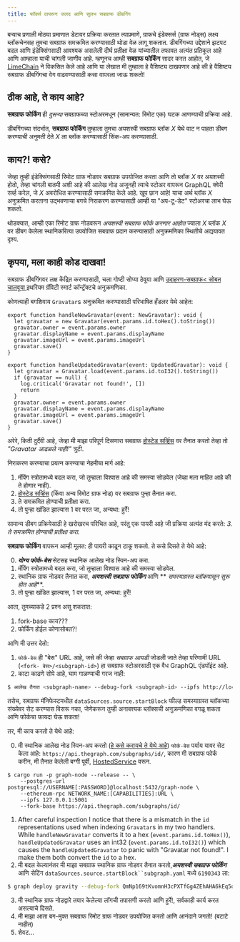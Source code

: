 ```yaml
---
title: फॉर्क्स वापरून जलद आणि सुलभ सबग्राफ डीबगिंग
---
```


बर्‍याच प्रणाली मोठ्या प्रमाणात डेटावर प्रक्रिया करतात त्याप्रमाणे, ग्राफचे इंडेक्सर्स (ग्राफ नोड्स) लक्ष्य ब्लॉकचेनसह तुमचा सबग्राफ समक्रमित करण्यासाठी थोडा वेळ लागू शकतात. डीबगिंगच्या उद्देशाने झटपट बदल आणि इंडेक्सिंगसाठी आवश्यक असलेली दीर्घ प्रतीक्षा वेळ यांच्यातील तफावत अत्यंत प्रतिकूल आहे आणि आम्हाला याची चांगली जाणीव आहे. म्हणूनच आम्ही **सबग्राफ फोर्किंग** सादर करत आहोत, जे [LimeChain](https://limechain.tech/) ने विकसित केले आहे आणि या लेखात मी तुम्हाला हे वैशिष्ट्य दाखवणार आहे की हे वैशिष्ट्य सबग्राफ डीबगिंगचा वेग वाढवण्यासाठी कसा वापरला जाऊ शकतो!

## ठीक आहे, ते काय आहे?

**सबग्राफ फोर्किंग** ही _दुसऱ्या_ सबग्राफच्या स्टोअरमधून (सामान्यत: रिमोट एक) घटक आणण्याची प्रक्रिया आहे.

डीबगिंगच्या संदर्भात, **सबग्राफ फोर्किंग** तुम्हाला तुमचा अयशस्वी सबग्राफ ब्लॉक _X_ येथे वाट न पाहता डीबग करण्याची अनुमती देते _X_ ला ब्लॉक करण्यासाठी सिंक-अप करण्यासाठी.

## काय?! कसे?

जेव्हा तुम्ही इंडेक्सिंगसाठी रिमोट ग्राफ नोडवर सबग्राफ उपयोजित करता आणि तो ब्लॉक _X_ वर अयशस्वी होतो, तेव्हा चांगली बातमी अशी आहे की आलेख नोड अजूनही त्याचे स्टोअर वापरून GraphQL क्वेरी सर्व्ह करेल, जे _X_ अवरोधित करण्यासाठी समक्रमित केले आहे. खूप छान आहे! याचा अर्थ ब्लॉक _X_ अनुक्रमित करताना उद्भवणाऱ्या बगचे निराकरण करण्यासाठी आम्ही या "अप-टू-डेट" स्टोअरचा लाभ घेऊ शकतो.

थोडक्यात, आम्ही एका रिमोट ग्राफ नोडवरून _अयशस्वी सबग्राफ फोर्क करणार आहोत_ ज्याला _X_ ब्लॉक _X_ वर डीबग केलेला स्थानिकरित्या उपयोजित सबग्राफ प्रदान करण्यासाठी अनुक्रमणिका स्थितीचे अद्ययावत दृश्य.

## कृपया, मला काही कोड दाखवा!

सबग्राफ डीबगिंगवर लक्ष केंद्रित करण्यासाठी, चला गोष्टी सोप्या ठेवूया आणि [उदाहरण-सबग्राफ< सोबत चालवूया ](https://github.com/graphprotocol/graph-tooling/tree/main/examples/ethereum-gravatar) इथरियम ग्रॅविटी स्मार्ट कॉन्ट्रॅक्टचे अनुक्रमणिका.

कोणत्याही बगशिवाय `Gravatar`s अनुक्रमित करण्यासाठी परिभाषित हँडलर येथे आहेत:

```tsx
export function handleNewGravatar(event: NewGravatar): void {
  let gravatar = new Gravatar(event.params.id.toHex().toString())
  gravatar.owner = event.params.owner
  gravatar.displayName = event.params.displayName
  gravatar.imageUrl = event.params.imageUrl
  gravatar.save()
}

export function handleUpdatedGravatar(event: UpdatedGravatar): void {
  let gravatar = Gravatar.load(event.params.id.toI32().toString())
  if (gravatar == null) {
    log.critical('Gravatar not found!', [])
    return
  }
  gravatar.owner = event.params.owner
  gravatar.displayName = event.params.displayName
  gravatar.imageUrl = event.params.imageUrl
  gravatar.save()
}
```

अरेरे, किती दुर्दैवी आहे, जेव्हा मी माझा परिपूर्ण दिसणारा सबग्राफ [होस्टेड सर्व्हिस](https://thegraph.com/hosted-service/) वर तैनात करतो तेव्हा तो _"Gravatar आढळले नाही!"_ त्रुटी.

निराकरण करण्याचा प्रयत्न करण्याचा नेहमीचा मार्ग आहे:

1. मॅपिंग स्त्रोतामध्ये बदल करा, जो तुम्हाला विश्वास आहे की समस्या सोडवेल (जेव्हा मला माहित आहे की ते होणार नाही).
2. [होस्टेड सर्व्हिस](https://thegraph.com/hosted-service/) (किंवा अन्य रिमोट ग्राफ नोड) वर सबग्राफ पुन्हा तैनात करा.
3. ते समक्रमित होण्याची प्रतीक्षा करा.
4. तो पुन्हा खंडित झाल्यास 1 वर परत जा, अन्यथा: हुर्रे!

सामान्य डीबग प्रक्रियेसाठी हे खरोखरच परिचित आहे, परंतु एक पायरी आहे जी प्रक्रिया अत्यंत मंद करते: _3. ते समक्रमित होण्याची प्रतीक्षा करा._

**सबग्राफ फोर्किंग** वापरून आम्ही मूलत: ही पायरी काढून टाकू शकतो. ते कसे दिसते ते येथे आहे:

0. **_योग्य फोर्क-बेस_** सेटसह स्थानिक आलेख नोड स्पिन-अप करा.
1. मॅपिंग स्त्रोतामध्ये बदल करा, जो तुम्हाला विश्वास आहे की समस्या सोडवेल.
2. स्थानिक ग्राफ नोडवर तैनात करा, **_अयशस्वी सबग्राफ फोर्किंग_** आणि ** _समस्याग्रस्त ब्लॉकपासून सुरू होत आहे_**.
3. तो पुन्हा खंडित झाल्यास, 1 वर परत जा, अन्यथा: हुर्रे!

आता, तुमच्याकडे 2 प्रश्न असू शकतात:

1. fork-base काय???
2. फोर्किंग होईल कोणासोबत?!

आणि मी उत्तर देतो:

1. `फोर्क-बेस` ही "बेस" URL आहे, जसे की जेव्हा _सबग्राफ आयडी_ जोडली जाते तेव्हा परिणामी URL (`<fork- बेस>/<subgraph-id>`) हा सबग्राफ स्टोअरसाठी एक वैध GraphQL एंडपॉइंट आहे.
2. काटा काढणे सोपे आहे, घाम गाळण्याची गरज नाही:

```bash
$ आलेख तैनात <subgraph-name> --debug-fork <subgraph-id> --ipfs http://localhost:5001 --node http://localhost:8020
```

तसेच, सबग्राफ मॅनिफेस्टमधील `dataSources.source.startBlock` फील्ड समस्याग्रस्त ब्लॉकच्या संख्येवर सेट करण्यास विसरू नका, जेणेकरून तुम्ही अनावश्यक ब्लॉक्सची अनुक्रमणिका वगळू शकता आणि फोर्कचा फायदा घेऊ शकता!

तर, मी काय करतो ते येथे आहे:

0. मी स्थानिक आलेख नोड स्पिन-अप करतो ([हे कसे करायचे ते येथे आहे](https://github.com/graphprotocol/graph-node#running-a-local-graph-node)) `फोर्क-बेस` पर्याय यावर सेट केला आहे: `https://api.thegraph.com/subgraphs/id/`, कारण मी सबग्राफ फोर्क करीन, मी तैनात केलेली बग्गी पूर्वी, [HostedService](https://thegraph.com/hosted-service/) वरून.

```
$ cargo run -p graph-node --release -- \
    --postgres-url postgresql://USERNAME[:PASSWORD]@localhost:5432/graph-node \
    --ethereum-rpc NETWORK_NAME:[CAPABILITIES]:URL \
    --ipfs 127.0.0.1:5001
    --fork-base https://api.thegraph.com/subgraphs/id/
```

1. After careful inspection I notice that there is a mismatch in the `id` representations used when indexing `Gravatar`s in my two handlers. While `handleNewGravatar` converts it to a hex (`event.params.id.toHex()`), `handleUpdatedGravatar` uses an int32 (`event.params.id.toI32()`) which causes the `handleUpdatedGravatar` to panic with "Gravatar not found!". I make them both convert the `id` to a hex.
2. मी बदल केल्यानंतर मी माझा सबग्राफ स्थानिक ग्राफ नोडवर तैनात करतो,**_अयशस्वी सबग्राफ फोर्किंग_** आणि सेटिंग `dataSources.source.startBlock``subgraph.yaml` मध्ये `6190343` ला:

```bash
$ graph deploy gravity --debug-fork QmNp169tKvomnH3cPXTfGg4ZEhAHA6kEq5oy1XDqAxqHmW --ipfs http://localhost:5001 --node http://localhost:8020
```

3. मी स्थानिक ग्राफ नोडद्वारे तयार केलेल्या लॉगची तपासणी करतो आणि हुर्रे!, सर्वकाही कार्य करत असल्याचे दिसते.
4. मी माझा आता बग-मुक्त सबग्राफ रिमोट ग्राफ नोडवर उपयोजित करतो आणि आनंदाने जगतो! (बटाटे नाहीत)
5. शेवट...
